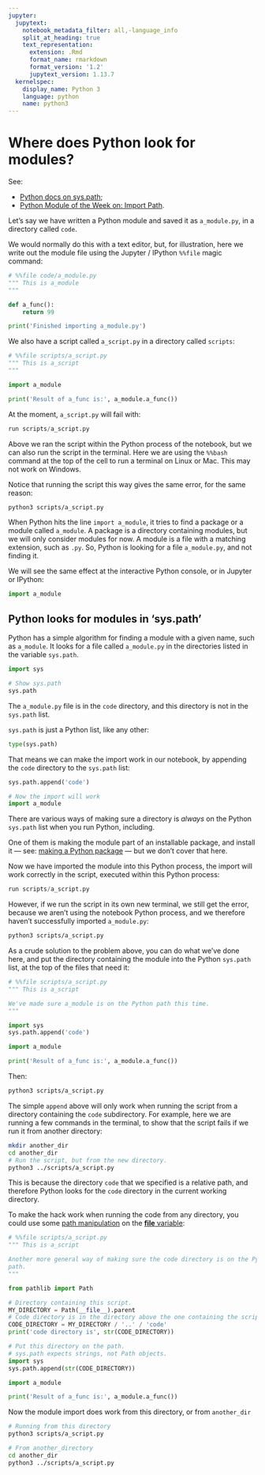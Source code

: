 ```yaml
---
jupyter:
  jupytext:
    notebook_metadata_filter: all,-language_info
    split_at_heading: true
    text_representation:
      extension: .Rmd
      format_name: rmarkdown
      format_version: '1.2'
      jupytext_version: 1.13.7
  kernelspec:
    display_name: Python 3
    language: python
    name: python3
---
```


# Where does Python look for modules?

See:

* [Python docs on
  sys.path](https://docs.python.org/3/library/sys.html#sys.path);
* [Python Module of the Week on: Import
  Path](https://pymotw.com/3/sys/imports.html#import-path).

Let’s say we have written a Python module and saved it as `a_module.py`, in
a directory called `code`.

We would normally do this with a text editor, but, for illustration, here we write out the module file using the Jupyter / IPython ``%%file`` magic command:

```python
# %%file code/a_module.py
""" This is a_module
"""

def a_func():
    return 99

print('Finished importing a_module.py')
```


We also have a script called `a_script.py` in a directory called `scripts`:


```python
# %%file scripts/a_script.py
""" This is a_script
"""

import a_module

print('Result of a_func is:', a_module.a_func())
```

At the moment, `a_script.py` will fail with:

```python
run scripts/a_script.py
```

Above we ran the script within the Python process of the notebook, but we can also run the script in the terminal.  Here we are using the `%%bash` command at the top of the cell to run a terminal on Linux or Mac.  This may not work on Windows.

Notice that running the script this way gives the same error, for the same reason:

```bash
python3 scripts/a_script.py
```

When Python hits the line `import a_module`, it tries to find a package or a
module called `a_module`.  A package is a directory containing modules, but we
will only consider modules for now.  A module is a file with a matching
extension, such as `.py`.  So, Python is looking for a file `a_module.py`, and
not finding it.

We will see the same effect at the interactive Python console, or in
Jupyter or IPython:

```python
import a_module
```

## Python looks for modules in 'sys.path'

Python has a simple algorithm for finding a module with a given name, such as
`a_module`.  It looks for a file called `a_module.py` in the directories
listed in the variable `sys.path`.

```python
import sys

# Show sys.path
sys.path
```


The `a_module.py` file is in the `code` directory, and this directory is
not in the `sys.path` list.

`sys.path` is just a Python list, like any other:

```python
type(sys.path)
```

That means we can make the import work in our notebook, by appending the
`code` directory to the `sys.path` list:

```python
sys.path.append('code')

# Now the import will work
import a_module
```

There are various ways of making sure a directory is *always* on the Python
`sys.path` list when you run Python, including.

One of them is making the module part of an installable package, and install
it — see: [making a Python package](https://packaging.python.org/distributing)
— but we don't cover that here.


Now we have imported the module into this Python process, the import will work correctly in the script, executed within this Python process:

```python
run scripts/a_script.py
```

However, if we run the script in its own new terminal, we still get the error, because we aren't using the notebook Python process, and we therefore haven't successfully imported `a_module.py`:

```bash
python3 scripts/a_script.py
```

As a crude solution to the problem above, you can do what we've done here, and
put the directory containing the module into the Python `sys.path` list, at
the top of the files that need it:

```python
# %%file scripts/a_script.py
""" This is a_script

We've made sure a_module is on the Python path this time.
"""

import sys
sys.path.append('code')

import a_module

print('Result of a_func is:', a_module.a_func())
```

Then:

```bash
python3 scripts/a_script.py
```

The simple `append` above will only work when running the script from a
directory containing the `code` subdirectory.  For example, here we are
running a few commands in the terminal, to show that the script fails if we
run it from another directory:

```bash
mkdir another_dir
cd another_dir
# Run the script, but from the new directory.
python3 ../scripts/a_script.py
```

This is because the directory `code` that we specified is a relative path,
and therefore Python looks for the `code` directory in the current working
directory.

To make the hack work when running the code from any directory, you could use
some [path manipulation](path_manipulation.Rmd) on the [__file__ variable](dunders.Rmd):

```python
# %%file scripts/a_script.py
""" This is a_script

Another more general way of making sure the code directory is on the Python
path.
"""

from pathlib import Path

# Directory containing this script.
MY_DIRECTORY = Path(__file__).parent
# Code directory is in the directory above the one containing the script.
CODE_DIRECTORY = MY_DIRECTORY / '..' / 'code'
print('code directory is', str(CODE_DIRECTORY))

# Put this directory on the path.
# sys.path expects strings, not Path objects.
import sys
sys.path.append(str(CODE_DIRECTORY))

import a_module

print('Result of a_func is:', a_module.a_func())
```

Now the module import does work from this directory, or from `another_dir`

```bash
# Running from this directory
python3 scripts/a_script.py
```

```bash
# From another_directory
cd another_dir
python3 ../scripts/a_script.py
```
